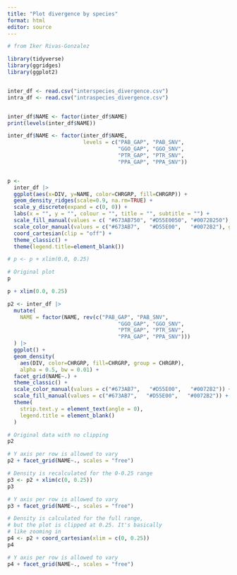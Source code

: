 ```yaml
---
title: "Plot divergence by species"
format: html
editor: source
---
```


```r
# from Iker Rivas-Gonzalez

library(tidyverse)
library(ggridges)
library(ggplot2)


inter_df <- read.csv("interspecies_divergence.csv")
intra_df <- read.csv("intraspecies_divergence.csv")


inter_df$NAME <- factor(inter_df$NAME)
print(levels(inter_df$NAME))

inter_df$NAME <- factor(inter_df$NAME, 
	                    levels = c("PAB_GAP", "PAB_SNV", 
	                    		   "GGO_GAP", "GGO_SNV", 
	                    	       "PTR_GAP", "PTR_SNV", 
	                    	       "PPA_GAP", "PPA_SNV"))


p <- 
  inter_df |>
  ggplot(aes(x=DIV, y=NAME, color=CHRGRP, fill=CHRGRP)) +
  geom_density_ridges(scale=0.9, na.rm=TRUE) +
  scale_y_discrete(expand = c(0, 0)) +
  labs(x = "", y = "", colour = "", title = "", subtitle = "") +
  scale_fill_manual(values = c( "#673AB750", "#D55E0050", "#0072B250"), labels = c("autosomes", "X", "Y")) +
  scale_color_manual(values = c("#673AB7",   "#D55E00",   "#0072B2"), guide = "none") +
  coord_cartesian(clip = "off") +
  theme_classic() + 
  theme(legend.title=element_blank())

# p <- p + xlim(0.0, 0.25)


```

```r

# Original plot
p

p + xlim(0.0, 0.25)

```


```r

p2 <- inter_df |> 
  mutate(
    NAME = factor(NAME, rev(c("PAB_GAP", "PAB_SNV", 
	                    		   "GGO_GAP", "GGO_SNV", 
	                    	       "PTR_GAP", "PTR_SNV", 
	                    	       "PPA_GAP", "PPA_SNV")))
  ) |> 
  ggplot() +
  geom_density(
    aes(DIV, color=CHRGRP, fill=CHRGRP, group = CHRGRP),
    alpha = 0.5, bw = 0.01) +
  facet_grid(NAME~.) +
  theme_classic() +
  scale_color_manual(values = c("#673AB7",   "#D55E00",   "#0072B2")) +
  scale_fill_manual(values = c("#673AB7",   "#D55E00",   "#0072B2")) +
  theme(
    strip.text.y = element_text(angle = 0),
    legend.title = element_blank()
  ) 

```


```r

# Original data with no clipping
p2

# Y axis per row is allowed to vary
p2 + facet_grid(NAME~., scales = "free") 

```


```r

# Density is recalculated for the 0-0.25 range
p3 <- p2 + xlim(c(0, 0.25))
p3

# Y axis per row is allowed to vary
p3 + facet_grid(NAME~., scales = "free") 

```

```r

# Density is calculated for the full range,
# but the plot is clipped at 0.25. It's basically
# like zooming in
p4 <- p2 + coord_cartesian(xlim = c(0, 0.25))
p4

# Y axis per row is allowed to vary
p4 + facet_grid(NAME~., scales = "free") 

```


